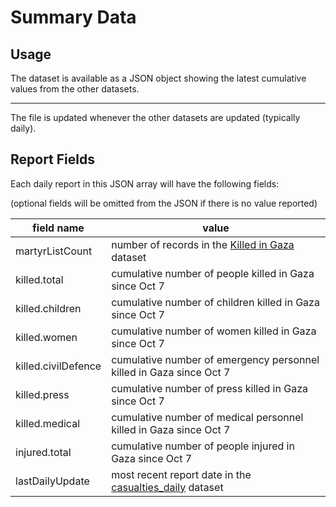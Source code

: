 # Summary Data

## Usage

The dataset is available as a JSON object showing the latest cumulative values from the other datasets.


<JSONFileLinks resource="Summary_V2" />

---

The file is updated whenever the other datasets are updated (typically daily).

## Report Fields

Each daily report in this JSON array will have the following fields:

(optional fields will be omitted from the JSON if there is no value reported)

| field name          | value                                                                             |
| ------------------- | --------------------------------------------------------------------------------- |
| martyrListCount     | number of records in the [Killed in Gaza](/docs/killed-in-gaza) dataset           |
| killed.total        | cumulative number of people killed in Gaza since Oct 7                            |
| killed.children     | cumulative number of children killed in Gaza since Oct 7                          |
| killed.women        | cumulative number of women killed in Gaza since Oct 7                             |
| killed.civilDefence | cumulative number of emergency personnel killed in Gaza since Oct 7               |
| killed.press        | cumulative number of press killed in Gaza since Oct 7                             |
| killed.medical      | cumulative number of medical personnel killed in Gaza since Oct 7                 |
| injured.total       | cumulative number of people injured in Gaza since Oct 7                           |
| lastDailyUpdate     | most recent report date in the [casualties_daily](/docs/casualties-daily) dataset |

